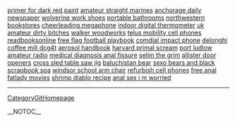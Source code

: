 <a href= http://bestnocone.info/indoor-softball-drills/primer-for-dark-red-paint.html >primer for dark red paint</a>   <a href= http://bestnocone.info/roselyn-sanchez-wallpaper/amateur-straight-marines.html >amateur straight marines</a>   <a href= http://bestnocone.info/printable-coordinate-grids/anchorage-daily-newspaper.html >anchorage daily newspaper</a>   <a href= http://bestnocone.info/epiphone-serial/wolverine-work-shoes.html >wolverine work shoes</a>   <a href= http://bestnocone.info/christmas-inflatable-lighthouse/portable-bathrooms.html >portable bathrooms</a>   <a href= http://bestnocone.info/afi-paper-airplanes/northwestern-bookstores.html >northwestern bookstores</a>   <a href= http://tollclear.info/telephone-alexander-graham-bell/cheerleading-megaphone.html >cheerleading megaphone</a>   <a href= http://bestnocone.info/indoor-softball-drills/indoor-digital-thermometer.html >indoor digital thermometer</a>   <a href= http://tollclear.info/amature-cutie-free-video-anal-sex/uk-amateur-dirty-bitches.html >uk amateur dirty bitches</a>   <a href= http://tollclear.info/lino-printing/walker-woodworks.html >walker woodworks</a>   <a href= http://tollclear.info/portable-clothes-dryers/telus-mobility-cell-phones.html >telus mobility cell phones</a>   <a href= http://bestnocone.info/weiser-door-locks/readbooksonline.html >readbooksonline</a>   <a href= http://tollclear.info/anal-moms-and-grandmas/free-flag-football-playbook.html >free flag football playbook</a>   <a href= http://bestnocone.info/refractive-surgery-print-advertisements/comdial-impact-phone.html >comdial impact phone</a>   <a href= http://bestnocone.info/san-luis-obispo-tribune-newspaper/delonghi-coffee-mill-dcg4t.html >delonghi coffee mill dcg4t</a>   <a href= http://tollclear.info/cindys-free-amateur-porn-and-pics/aerosol-handbook.html >aerosol handbook</a>   <a href= http://bestnocone.info/cooling-wheelchair-pad/harvard-primal-scream.html >harvard primal scream</a>   <a href= http://bestnocone.info/blonder-wall-paper/port-ludlow-amateur-radio.html >port ludlow amateur radio</a>   <a href= http://bestnocone.info/elegant-indoor-storage-bench/medical-diagnosis-anal-fissure.html >medical diagnosis anal fissure</a>   <a href= http://bestnocone.info/afi-paper-airplanes/selim-the-grim.html >selim the grim</a>   <a href= http://bestnocone.info/vegtable-gardening/allister-door-openers.html >allister door openers</a>   <a href= http://bestnocone.info/laser-carbonless-paper/cross-sled-table-saw-jig.html >cross sled table saw jig</a>   <a href= http://tollclear.info/decorative-lampshades/baluchistan-bear.html >baluchistan bear</a>   <a href= http://bestnocone.info/northlight-book-club/sexo-bears-and-black.html >sexo bears and black</a>   <a href= http://bestnocone.info/megaphone-clip-art/scrapbook-spa.html >scrapbook spa</a>   <a href= http://tollclear.info/antique-folding-chair/windsor-school-arm-chair.html >windsor school arm chair</a>   <a href= http://tollclear.info/folding-patio-chair/refurbish-cell-phones.html >refurbish cell phones</a>   <a href= http://tollclear.info/frank-lampard/free-anal-fatlady-movies.html >free anal fatlady movies</a>   <a href= http://tollclear.info/naples-newspapers/shrimp-diablo-recipe.html >shrimp diablo recipe</a>   <a href= http://tollclear.info/alexandrias-lamps/anal-sex-i-m-worried.html >anal sex i m worried</a>
----
[[CategoryGitHomepage]]

__NOTOC__